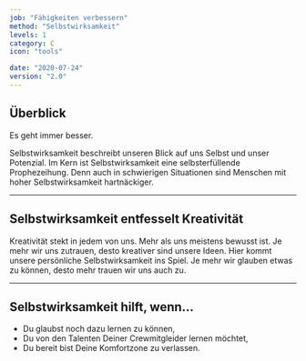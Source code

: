 ```yaml
---
job: "Fähigkeiten verbessern"
method: "Selbstwirksamkeit"
levels: 1
category: C
icon: "tools"

date: "2020-07-24"
version: "2.0"
---
```


## Überblick

Es geht immer besser.

Selbstwirksamkeit beschreibt unseren Blick auf uns Selbst und unser Potenzial.
Im Kern ist Selbstwirksamkeit eine selbsterfüllende Prophezeihung.
Denn auch in schwierigen Situationen sind Menschen mit hoher Selbstwirksamkeit hartnäckiger.

---

## Selbstwirksamkeit entfesselt Kreativität <Emoji symbol="🧠" label="brain"/>

Kreativität stekt in jedem von uns.
Mehr als uns meistens bewusst ist.
Je mehr wir uns zutrauen, desto kreativer sind unsere Ideen.
Hier kommt unsere persönliche Selbstwirksamkeit ins Spiel.
Je mehr wir glauben etwas zu können, desto mehr trauen wir uns auch zu.

---

## Selbstwirksamkeit hilft, wenn...

- Du glaubst noch dazu lernen zu können,
- Du von den Talenten Deiner Crewmitgleider lernen möchtet,
- Du bereit bist Deine Komfortzone zu verlassen.
